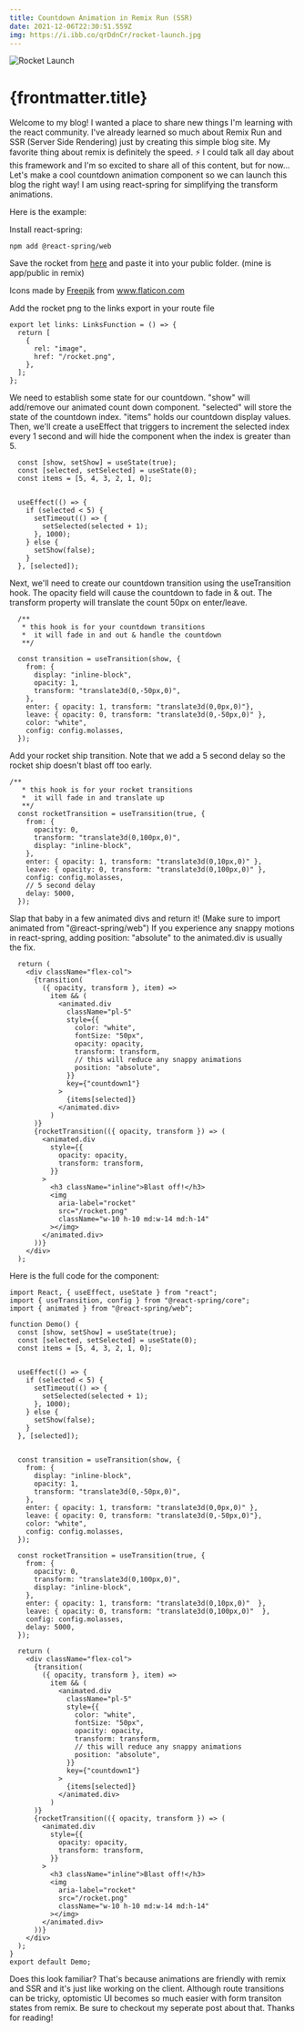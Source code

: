 ```yaml
---
title: Countdown Animation in Remix Run (SSR)
date: 2021-12-06T22:30:51.559Z
img: https://i.ibb.co/qrDdnCr/rocket-launch.jpg
---
```


<img src={frontmatter.img} alt="Rocket Launch" />

# {frontmatter.title}

Welcome to my blog! I wanted a place to share new things I'm learning with the react community.
I've already learned so much about Remix Run and SSR (Server Side Rendering) just by creating this simple blog site.
My favorite thing about remix is definitely the speed. ⚡
I could talk all day about this framework and I'm so excited to share all of this content, but for now... Let's make a cool countdown animation component so we can launch
this blog the right way! I am using react-spring for simplifying the transform animations. 

Here is the example:


<Demo />

Install react-spring:

```
npm add @react-spring/web
```

Save the rocket from [here](/rocket.png) and paste it into your public folder. (mine is app/public in remix)

<div>Icons made by <a href="https://www.freepik.com" title="Freepik">Freepik</a> from <a href="https://www.flaticon.com/" title="Flaticon">www.flaticon.com</a></div>

Add the rocket png to the links export in your route file 

```tsx filename=app/posts/$slug.tsx
export let links: LinksFunction = () => {
  return [
    {
      rel: "image",
      href: "/rocket.png",
    },
  ];
};
```
We need to establish some state for our countdown. "show" will add/remove our animated count down component.
"selected" will store the state of the countdown index. "items" holds our countdown display values. Then, we'll create a
useEffect that triggers to increment the selected index every 1 second and will hide the component when the index is greater
than 5.

``` tsx filename=app/components/CountDown.tsx
  const [show, setShow] = useState(true);
  const [selected, setSelected] = useState(0);
  const items = [5, 4, 3, 2, 1, 0];


  useEffect(() => {
    if (selected < 5) {
      setTimeout(() => {
        setSelected(selected + 1);
      }, 1000);
    } else {
      setShow(false);
    }
  }, [selected]);
```

Next, we'll need to create our countdown transition using the useTransition hook. The opacity field will cause
the countdown to fade in & out. The transform property will translate the count 50px on enter/leave.

```tsx filename=app/components/CountDown.tsx
  /**
   * this hook is for your countdown transitions
   *  it will fade in and out & handle the countdown
   **/
  
  const transition = useTransition(show, {
    from: {
      display: "inline-block",
      opacity: 1,
      transform: "translate3d(0,-50px,0)",
    },
    enter: { opacity: 1, transform: "translate3d(0,0px,0)"},
    leave: { opacity: 0, transform: "translate3d(0,-50px,0)" },
    color: "white",
    config: config.molasses,
  });
```

Add your rocket ship transition. Note that we add a 5 second delay
so the rocket ship doesn't blast off too early.

```tsx filename=app/components/CountDown.tsx
/**
   * this hook is for your rocket transitions
   *  it will fade in and translate up
   **/
  const rocketTransition = useTransition(true, {
    from: {
      opacity: 0,
      transform: "translate3d(0,100px,0)",
      display: "inline-block",
    },
    enter: { opacity: 1, transform: "translate3d(0,10px,0)" },
    leave: { opacity: 0, transform: "translate3d(0,100px,0)" },
    config: config.molasses,
    // 5 second delay
    delay: 5000,
  });
```

Slap that baby in a few animated divs and return it! (Make sure to import animated from "@react-spring/web")
If you experience any snappy motions in react-spring, adding position: "absolute" to the animated.div is usually
the fix.

```tsx filename=app/components/CountDown.tsx
  return (
    <div className="flex-col">
      {transition(
        ({ opacity, transform }, item) =>
          item && (
            <animated.div
              className="pl-5"
              style={{
                color: "white",
                fontSize: "50px",
                opacity: opacity,
                transform: transform,
                // this will reduce any snappy animations
                position: "absolute",
              }}
              key={"countdown1"}
            >
              {items[selected]}
            </animated.div>
          )
      )}
      {rocketTransition(({ opacity, transform }) => (
        <animated.div
          style={{
            opacity: opacity,
            transform: transform,
          }}
        >
          <h3 className="inline">Blast off!</h3>
          <img
            aria-label="rocket"
            src="/rocket.png"
            className="w-10 h-10 md:w-14 md:h-14"
          ></img>
        </animated.div>
      ))}
    </div>
  );
```

Here is the full code for the component:

```tsx filename=app/components/CountDown.tsx
import React, { useEffect, useState } from "react";
import { useTransition, config } from "@react-spring/core";
import { animated } from "@react-spring/web";

function Demo() {
  const [show, setShow] = useState(true);
  const [selected, setSelected] = useState(0);
  const items = [5, 4, 3, 2, 1, 0];


  useEffect(() => {
    if (selected < 5) {
      setTimeout(() => {
        setSelected(selected + 1);
      }, 1000);
    } else {
      setShow(false);
    }
  }, [selected]);


  const transition = useTransition(show, {
    from: {
      display: "inline-block",
      opacity: 1,
      transform: "translate3d(0,-50px,0)",
    },
    enter: { opacity: 1, transform: "translate3d(0,0px,0)" },
    leave: { opacity: 0, transform: "translate3d(0,-50px,0)"},
    color: "white",
    config: config.molasses,
  });

  const rocketTransition = useTransition(true, {
    from: {
      opacity: 0,
      transform: "translate3d(0,100px,0)",
      display: "inline-block",
    },
    enter: { opacity: 1, transform: "translate3d(0,10px,0)"  },
    leave: { opacity: 0, transform: "translate3d(0,100px,0)"  },
    config: config.molasses,
    delay: 5000,
  });

  return (
    <div className="flex-col">
      {transition(
        ({ opacity, transform }, item) =>
          item && (
            <animated.div
              className="pl-5"
              style={{
                color: "white",
                fontSize: "50px",
                opacity: opacity,
                transform: transform,
                // this will reduce any snappy animations
                position: "absolute",
              }}
              key={"countdown1"}
            >
              {items[selected]}
            </animated.div>
          )
      )}
      {rocketTransition(({ opacity, transform }) => (
        <animated.div
          style={{
            opacity: opacity,
            transform: transform,
          }}
        >
          <h3 className="inline">Blast off!</h3>
          <img
            aria-label="rocket"
            src="/rocket.png"
            className="w-10 h-10 md:w-14 md:h-14"
          ></img>
        </animated.div>
      ))}
    </div>
  );
}
export default Demo;
```

Does this look familiar? That's because animations are friendly with remix and SSR and it's just like working on the client.
Although route transitions can be tricky, optomistic UI becomes so much easier with form transiton states from remix.
Be sure to checkout my seperate post about that. Thanks for reading!
